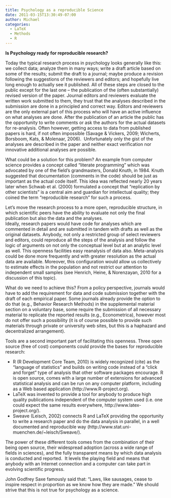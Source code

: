 ```yaml
---
title: Psychology as a reproducible Science
date: 2011-03-15T13:30:49-07:00
author: Michael
categories:
  - LaTeX
  - Methods
  - R
---
```

**Is Psychology ready for reproducible research?**

Today the typical research process in psychology looks generally like this: we collect data; analyze them in many ways; write a draft article based on some of the results; submit the draft to a journal; maybe produce a revision following the suggestions of the reviewers and editors; and hopefully live long enough to actually see it published. All of these steps are closed to the public except for the last one &#8211; the publication of the (often substantially) revised version of the paper. Journal editors and reviewers evaluate the written work submitted to them, they trust that the analyses described in the submission are done in a principled and correct way. Editors and reviewers are the only external part of this process who will have an active influence on what analyses are done. After the publication of an article the public has the opportunity to write comments or ask the authors for the actual datasets for re-analysis. Often however, getting access to data from published papers is hard, if not often impossible (Savage & Vickers, 2009; Wicherts, Borsboom, Kats, & Molenaar, 2006).  Unfortunately only the gist of the analyses are described in the paper and neither exact verification nor innovative additional analyses are possible.

What could be a solution for this problem? An example from computer science provides a concept called “literate programming” which was advocated by one of the field’s grandmasters, Donald Knuth, in 1984. Knuth suggested that documentation (comments in the code) should be just as important as the actual code itself. This idea was reflected nearly 20 years later when Schwab et al. (2000) formulated a concept that “replication by other scientists” is a central aim and guardian for intellectual quality; they coined the term “reproducible research” for such a process.

Let’s move the research process to a more open, reproducible structure, in which scientific peers have the ability to evaluate not only the final publication but also the data and the analyses.  
Ideally, research papers would have code for analyses which are commented in detail and are submitted in tandem with drafts as well as the original datasets. Anybody, not only a restricted group of select reviewers and editors, could reproduce all the steps of the analysis and follow the logic of arguments on not only the conceptual level but at an analytic level as well. This openness facilities easy reanalysis of data also. Meta-analysis could be done more frequently and with greater resolution as the actual data are available. Moreover, this configuration would allow us collectively to estimate effects in the population and not restrict our attention to independent small samples (see Henrich, Heine, & Norenzayan, 2010 for a discussion of this topic).

What do we need to achieve this? From a policy perspective, journals would have to add the requirement for data and code submission together with the draft of each empirical paper. Some journals already provide the option to do that (e.g., Behavior Research Methods) in the supplemental material section on a voluntary base, some require the submission of all necessary material to replicate the reported results (e.g., Econometrica), however most do not offer such a possibility (it is of course possible to provide such materials through private or university web sites, but this is a haphazard and decentralized arrangement).

Tools are a second important part of facilitating this openness. Three open source (free of cost) components could provide the bases for reproducible research:

  * R (R Development Core Team, 2010) is widely recognized (cite) as the “language of statistics” and builds on writing code instead of a “click and forget” type of analysis that other software packages encourage. R is open source, comes with a large number of extensions for advanced statistical analysis and can be run on any computer platform, including as a Web based application (http://www.R-project.org).
  * LaTeX was invented to provide a tool for anybody to produce high quality publications independent of the computer system used (i.e. one could expect the same results everywhere, http://www.latex-project.org/).
  * Sweave (Leisch, 2002) connects R and LaTeX providing the opportunity to write a research paper and do the data analysis in parallel, in a well documented and reproducible way (http://www.stat.uni-muenchen.de/~leisch/Sweave/).

The power of these different tools comes from the combination of their being open source, their widespread adoption (across a wide range of fields in sciences), and the fully transparent means by which data analysis is conducted and reported.  It levels the playing field and means that anybody with an Internet connection and a computer can take part in evolving scientific progress.

John Godfrey Saxe famously said that: “Laws, like sausages, cease to inspire respect in proportion as we know how they are made.” We should strive that this is not true for psychology as a science.

&nbsp;